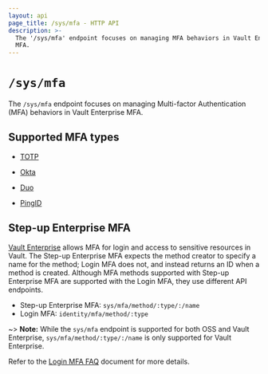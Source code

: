 ```yaml
---
layout: api
page_title: /sys/mfa - HTTP API
description: >-
  The '/sys/mfa' endpoint focuses on managing MFA behaviors in Vault Enterprise
  MFA.
---
```


# `/sys/mfa`

The `/sys/mfa` endpoint focuses on managing Multi-factor Authentication (MFA)
behaviors in Vault Enterprise MFA.

## Supported MFA types

- [TOTP](/api/system/mfa/totp)

- [Okta](/api/system/mfa/okta)

- [Duo](/api/system/mfa/duo)

- [PingID](/api/system/mfa/pingid)

## Step-up Enterprise MFA

[Vault Enterprise](/docs/enterprise/mfa) allows MFA for login and access to
sensitive resources in Vault.  The Step-up Enterprise MFA expects the method
creator to specify a name for the method; Login MFA does not, and instead
returns an ID when a method is created. Although MFA methods supported with Step-up Enterprise MFA are supported with the Login MFA, they use different API endpoints.

- Step-up Enterprise MFA: `sys/mfa/method/:type/:/name`
- Login MFA: `identity/mfa/method/:type`

~> **Note:** While the `sys/mfa` endpoint is supported for both OSS and Vault Enterprise, `sys/mfa/method/:type/:/name` is only supported for Vault Enterprise.

Refer to the [Login MFA
FAQ](/docs/auth/login-mfa/faq#q-are-there-new-mfa-api-endpoints-introduced-as-part-of-the-new-vault-version-1-10-mfa-for-login-functionality) document
for more details.
